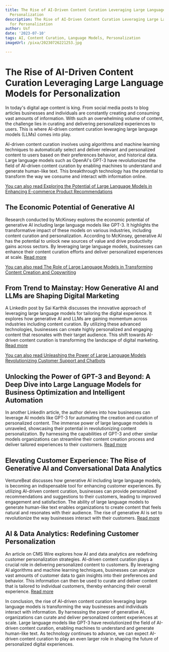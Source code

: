 ```yaml
---
title: The Rise of AI-Driven Content Curation Leveraging Large Language Models for
  Personalization
description: The Rise of AI-Driven Content Curation Leveraging Large Language Models
  for Personalization
author: Usf
date: '2023-07-10'
tags: AI, Content Curation, Language Models, Personalization
imageUrl: /pixa/20230726221253.jpg

---
```

# The Rise of AI-Driven  Content Curation Leveraging Large Language Models for Personalization

In today's digital age content is  king. From social media posts  to blog articles  businesses and individuals are constantly creating and consuming  vast amounts of  information. With such an overwhelming volume of content, the challenge  lies in curating and delivering personalized  experiences to users. This is where AI-driven content curation  leveraging large language models (LLMs) comes into play. 

AI-driven content  curation involves using algorithms and machine learning techniques  to automatically select and  deliver  relevant  and personalized  content to users based on  their preferences behavior, and historical data. Large language models such as OpenAI's  GPT-3 have revolutionized the field of AI-driven content curation by enabling  machines to understand and generate human-like  text. This breakthrough technology has the  potential to transform the way  we consume and interact with information online.

[You can also read Exploring  the Potential of Large Language Models in Enhancing E-commerce Product Recommendations](Exploring%20the%20Potential%20of%20Large%20Language%20Models%20in%20Enhancing%20E-commerce%20Product%20Recommendations)


## The Economic Potential of Generative AI

Research conducted by McKinsey explores the economic potential of generative AI including large language models  like GPT-3.  It highlights the transformative impact of these models on various industries, including content curation and personalization. According to McKinsey, generative AI has the  potential to unlock new sources of value and drive productivity gains across sectors. By leveraging large language models, businesses can enhance their content curation  efforts and deliver personalized experiences at scale. [Read more](https://www.mckinsey.com/capabilities/mckinsey-digital/our-insights/the-economic-potential-of-generative-ai-the-next-productivity-frontier)

[You can also read The Role of Large Language  Models in Transforming Content Creation and Copywriting](The%20Role%20of%20Large%20Language%20Models%20in%20Transforming%20Content%20Creation%20and%20Copywriting)


## From  Trend to Mainstay: How Generative AI and LLMs are Shaping Digital Marketing

A LinkedIn post by Sai Karthik discusses  the innovative approach of leveraging large language models for tailoring the digital experience. It explores how generative AI and LLMs are gaining momentum  across industries including content  curation. By  utilizing these advanced technologies, businesses can create highly personalized and engaging content that resonates with their target audience. This shift towards  AI-driven content curation is transforming the landscape of digital marketing. [Read more](https://www.linkedin.com/pulse/from-trend-mainstay-how-generative-ai-llms-shaping-sai-karthik)

[You can also read Unleashing the Power of Large Language Models Revolutionizing Customer Support and  Chatbots](Unleashing%20the%20Power%20of%20Large%20Language%20Models%20Revolutionizing%20Customer%20Support%20and%20Chatbots)


## Unlocking the Power of GPT-3 and Beyond:  A Deep Dive into  Large Language Models for Business Optimization and Intelligent Automation

In another LinkedIn article, the author delves  into how businesses can leverage AI models like GPT-3 for automating the creation and curation of personalized content. The immense power of large language models  is unraveled, showcasing their potential in revolutionizing content personalization. By harnessing the capabilities of GPT-3 and other similar models organizations can streamline their content creation process and deliver tailored experiences to their customers. [Read more](https://www.linkedin.com/pulse/unlocking-power-gpt-3-beyond-deep-dive-large)

## Elevating  Customer Experience:  The Rise of Generative AI and Conversational Data Analytics

VentureBeat discusses how generative AI including large language models,  is becoming an  indispensable tool for enhancing  customer experiences. By utilizing AI-driven content  curation, businesses can provide personalized recommendations  and  suggestions to their customers, leading to  improved engagement and  satisfaction. The ability of large language models to generate human-like  text enables  organizations to create content that feels natural and resonates with their audience. The rise of generative AI is set to revolutionize the way businesses interact with their customers. [Read more](https://venturebeat.com/ai/the-future-of-personalization-how-generative-ai-is-elevating-customer-experiences/)

## AI & Data Analytics: Redefining Customer Personalization

An article on CMS Wire explores how  AI and data analytics are redefining customer personalization strategies. AI-driven content curation plays a crucial role  in delivering personalized content to  customers. By leveraging AI algorithms and machine learning techniques, businesses can analyze vast amounts  of customer data to gain insights into their preferences and behavior. This information can then be used  to curate and deliver content that is tailored to individual customers, thereby enhancing  their overall experience. [Read more](https://www.cmswire.com/customer-experience/how-ai-and-data-analytics-drive-personalization-strategies/)

In conclusion, the rise of AI-driven content curation leveraging  large language models is transforming  the way  businesses and individuals  interact with information.  By harnessing the power of generative AI, organizations can curate and deliver personalized  content experiences at scale. Large  language models like GPT-3 have revolutionized the field of AI-driven content curation, enabling machines to understand and generate human-like text. As  technology continues to advance, we can expect AI-driven content  curation to play  an even larger role in shaping the future  of personalized digital  experiences.